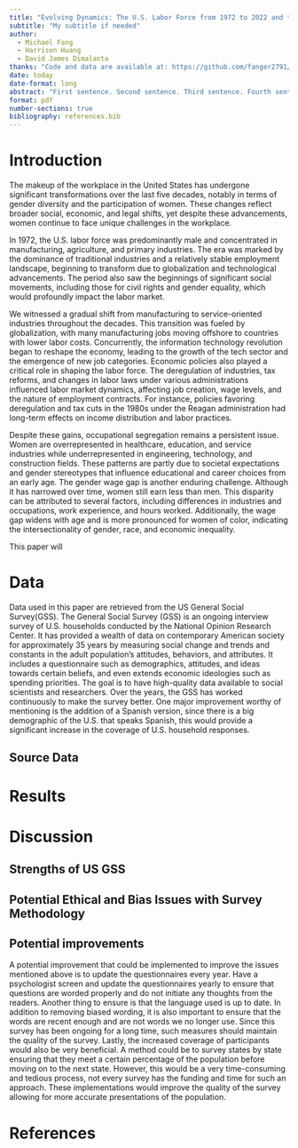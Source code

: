```yaml
---
title: "Evolving Dynamics: The U.S. Labor Force from 1972 to 2022 and the Enduring Challenges for Women in the Workplace"
subtitle: "My subtitle if needed"
author: 
  - Michael Fang
  - Harrison Huang
  - David James Dimalanta
thanks: "Code and data are available at: https://github.com/fanger2791/fanger2791-Enduring-Challenges-for-Women-in-the-Workplace."
date: today
date-format: long
abstract: "First sentence. Second sentence. Third sentence. Fourth sentence."
format: pdf
number-sections: true
bibliography: references.bib
---
```


# Introduction

The makeup of the workplace in the United States has undergone significant transformations over the last five decades, notably in terms of gender diversity and the participation of women. These changes reflect broader social, economic, and legal shifts, yet despite these advancements, women continue to face unique challenges in the workplace.

In 1972, the U.S. labor force was predominantly male and concentrated in manufacturing, agriculture, and primary industries. The era was marked by the dominance of traditional industries and a relatively stable employment landscape, beginning to transform due to globalization and technological advancements. The period also saw the beginnings of significant social movements, including those for civil rights and gender equality, which would profoundly impact the labor market.

We witnessed a gradual shift from manufacturing to service-oriented industries throughout the decades. This transition was fueled by globalization, with many manufacturing jobs moving offshore to countries with lower labor costs. Concurrently, the information technology revolution began to reshape the economy, leading to the growth of the tech sector and the emergence of new job categories. Economic policies also played a critical role in shaping the labor force. The deregulation of industries, tax reforms, and changes in labor laws under various administrations influenced labor market dynamics, affecting job creation, wage levels, and the nature of employment contracts. For instance, policies favoring deregulation and tax cuts in the 1980s under the Reagan administration had long-term effects on income distribution and labor practices.

Despite these gains, occupational segregation remains a persistent issue. Women are overrepresented in healthcare, education, and service industries while underrepresented in engineering, technology, and construction fields. These patterns are partly due to societal expectations and gender stereotypes that influence educational and career choices from an early age. The gender wage gap is another enduring challenge. Although it has narrowed over time, women still earn less than men. This disparity can be attributed to several factors, including differences in industries and occupations, work experience, and hours worked. Additionally, the wage gap widens with age and is more pronounced for women of color, indicating the intersectionality of gender, race, and economic inequality.

This paper will 

# Data

Data used in this paper are retrieved from the US General Social Survey(GSS).
The General Social Survey (GSS) is an ongoing interview survey of U.S. households conducted by the National Opinion Research Center. It has provided a wealth of data on contemporary American society for approximately 35 years by measuring social change and trends and constants in the adult population's attitudes, behaviors, and attributes. It includes a questionnaire such as demographics, attitudes, and ideas towards certain beliefs, and even extends economic ideologies such as spending priorities. The goal is to have high-quality data available to social scientists and researchers. Over the years, the GSS has worked continuously to make the survey better. One major improvement worthy of mentioning is the addition of a Spanish version, since there is a big demographic of the U.S. that speaks Spanish, this would provide a significant increase in the coverage of U.S. household responses.

## Source Data


# Results

# Discussion

## Strengths of US GSS

## Potential Ethical and Bias Issues with Survey Methodology

## Potential improvements 

A potential improvement that could be implemented to improve the issues mentioned above is to update the questionnaires every year. Have a psychologist screen and update the questionnaires yearly to ensure that questions are worded properly and do not initiate any thoughts from the readers. Another thing to ensure is that the language used is up to date. In addition to removing biased wording, it is also important to ensure that the words are recent enough and are not words we no longer use. Since this survey has been ongoing for a long time, such measures should maintain the quality of the survey. Lastly, the increased coverage of participants would also be very beneficial. A method could be to survey states by state ensuring that they meet a certain percentage of the population before moving on to the next state. However, this would be a very time-consuming and tedious process, not every survey has the funding and time for such an approach. These implementations would improve the quality of the survey allowing for more accurate presentations of the population. 


\newpage


# References


